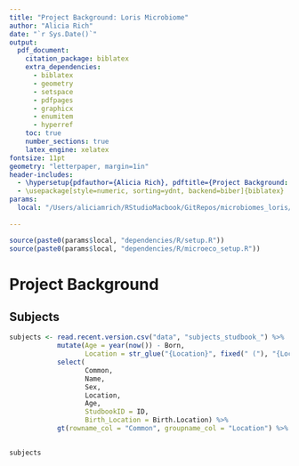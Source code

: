 ```yaml
---
title: "Project Background: Loris Microbiome"
author: "Alicia Rich"
date: "`r Sys.Date()`"
output: 
  pdf_document:
    citation_package: biblatex
    extra_dependencies: 
      - biblatex
      - geometry
      - setspace
      - pdfpages
      - graphicx
      - enumitem
      - hyperref
    toc: true
    number_sections: true
    latex_engine: xelatex
fontsize: 11pt
geometry: "letterpaper, margin=1in"
header-includes:
  - \hypersetup{pdfauthor={Alicia Rich}, pdftitle={Project Background: Loris Microbiome}, colorlinks=true, linkcolor=blue, bookmarksopen=true, bookmarksnumbered=true}
  - \usepackage[style=numeric, sorting=ydnt, backend=biber]{biblatex}
params:
  local: "/Users/aliciamrich/RStudioMacbook/GitRepos/microbiomes_loris/"
  
---
```



```r
source(paste0(params$local, "dependencies/R/setup.R"))
source(paste0(params$local, "dependencies/R/microeco_setup.R"))
```

# Project Background

## Subjects

```r
subjects <- read.recent.version.csv("data", "subjects_studbook_") %>%
            mutate(Age = year(now()) - Born,
                   Location = str_glue("{Location}", fixed(" ("), "{Location.Code}", fixed(")"))) %>%
            select(
                   Common,
                   Name,
                   Sex,
                   Location,
                   Age,
                   StudbookID = ID,
                   Birth_Location = Birth.Location) %>%
            gt(rowname_col = "Common", groupname_col = "Location") %>%
            

subjects
```

